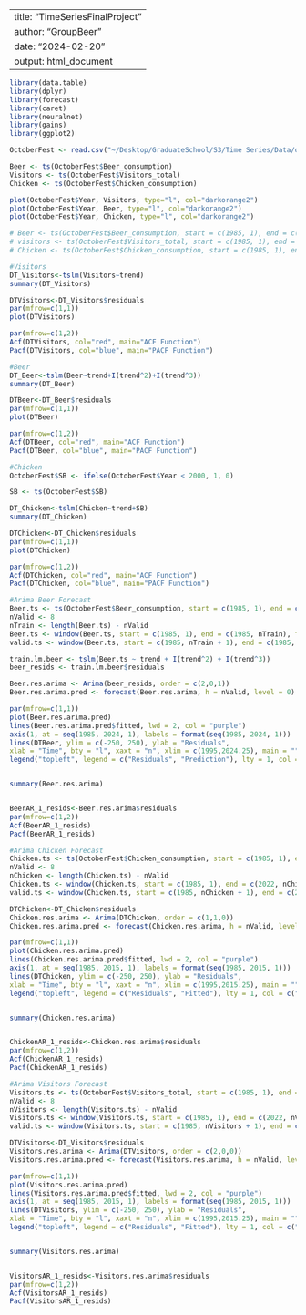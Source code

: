 
---
title: "TimeSeriesFinalProject"
author: "GroupBeer "
date: "2024-02-20"
output: html_document
---

```r
library(data.table)
library(dplyr)
library(forecast)
library(caret)
library(neuralnet)
library(gains)
library(ggplot2)

```



```r
OctoberFest <- read.csv("~/Desktop/GraduateSchool/S3/Time Series/Data/oktoberfest 1985 2022.csv", header=T, stringsAsFactors=T)

Beer <- ts(OctoberFest$Beer_consumption)
Visitors <- ts(OctoberFest$Visitors_total)
Chicken <- ts(OctoberFest$Chicken_consumption)

plot(OctoberFest$Year, Visitors, type="l", col="darkorange2")
plot(OctoberFest$Year, Beer, type="l", col="darkorange2")
plot(OctoberFest$Year, Chicken, type="l", col="darkorange2")

# Beer <- ts(OctoberFest$Beer_consumption, start = c(1985, 1), end = c(2022, 1), freq = 1)
# visitors <- ts(OctoberFest$Visitors_total, start = c(1985, 1), end = c(2022, 1), freq = 1)
# Chicken <- ts(OctoberFest$Chicken_consumption, start = c(1985, 1), end = c(2022, 1), freq = 1)

```


```r
#Visitors
DT_Visitors<-tslm(Visitors~trend)
summary(DT_Visitors)

DTVisitors<-DT_Visitors$residuals
par(mfrow=c(1,1))
plot(DTVisitors)

par(mfrow=c(1,2))
Acf(DTVisitors, col="red", main="ACF Function")
Pacf(DTVisitors, col="blue", main="PACF Function")
```

```r
#Beer
DT_Beer<-tslm(Beer~trend+I(trend^2)+I(trend^3))
summary(DT_Beer)

DTBeer<-DT_Beer$residuals
par(mfrow=c(1,1))
plot(DTBeer)

par(mfrow=c(1,2))
Acf(DTBeer, col="red", main="ACF Function")
Pacf(DTBeer, col="blue", main="PACF Function")
```


```r
#Chicken
OctoberFest$SB <- ifelse(OctoberFest$Year < 2000, 1, 0)

SB <- ts(OctoberFest$SB)

DT_Chicken<-tslm(Chicken~trend+SB)
summary(DT_Chicken)

DTChicken<-DT_Chicken$residuals
par(mfrow=c(1,1))
plot(DTChicken)

par(mfrow=c(1,2))
Acf(DTChicken, col="red", main="ACF Function")
Pacf(DTChicken, col="blue", main="PACF Function")


```


```r
#Arima Beer Forecast
Beer.ts <- ts(OctoberFest$Beer_consumption, start = c(1985, 1), end = c(2022, 1), freq = 1) 
nValid <- 8
nTrain <- length(Beer.ts) - nValid
Beer.ts <- window(Beer.ts, start = c(1985, 1), end = c(1985, nTrain), freq = 1)
valid.ts <- window(Beer.ts, start = c(1985, nTrain + 1), end = c(1985, nTrain + nValid), freq = 1)

train.lm.beer <- tslm(Beer.ts ~ trend + I(trend^2) + I(trend^3))
beer_resids <- train.lm.beer$residuals

Beer.res.arima <- Arima(beer_resids, order = c(2,0,1))
Beer.res.arima.pred <- forecast(Beer.res.arima, h = nValid, level = 0)

par(mfrow=c(1,1)) 
plot(Beer.res.arima.pred) 
lines(Beer.res.arima.pred$fitted, lwd = 2, col = "purple")
axis(1, at = seq(1985, 2024, 1), labels = format(seq(1985, 2024, 1)))
lines(DTBeer, ylim = c(-250, 250), ylab = "Residuals",
xlab = "Time", bty = "l", xaxt = "n", xlim = c(1995,2024.25), main = "", col="darkorange2")
legend("topleft", legend = c("Residuals", "Prediction"), lty = 1, col = c("darkorange2", "purple"), bty = "n")


summary(Beer.res.arima)


BeerAR_1_resids<-Beer.res.arima$residuals 
par(mfrow=c(1,2))
Acf(BeerAR_1_resids)
Pacf(BeerAR_1_resids)

```
```r
#Arima Chicken Forecast
Chicken.ts <- ts(OctoberFest$Chicken_consumption, start = c(1985, 1), end = c(2022, 1), freq = 1) 
nValid <- 8
nChicken <- length(Chicken.ts) - nValid
Chicken.ts <- window(Chicken.ts, start = c(1985, 1), end = c(2022, nChicken))
valid.ts <- window(Chicken.ts, start = c(1985, nChicken + 1), end = c(2022, nChicken + nValid))

DTChicken<-DT_Chicken$residuals
Chicken.res.arima <- Arima(DTChicken, order = c(1,1,0))
Chicken.res.arima.pred <- forecast(Chicken.res.arima, h = nValid, level = 0)

par(mfrow=c(1,1)) 
plot(Chicken.res.arima.pred) 
lines(Chicken.res.arima.pred$fitted, lwd = 2, col = "purple")
axis(1, at = seq(1985, 2015, 1), labels = format(seq(1985, 2015, 1)))
lines(DTChicken, ylim = c(-250, 250), ylab = "Residuals",
xlab = "Time", bty = "l", xaxt = "n", xlim = c(1995,2015.25), main = "", col="darkorange2")
legend("topleft", legend = c("Residuals", "Fitted"), lty = 1, col = c("darkorange2", "purple"), bty = "n")


summary(Chicken.res.arima)


ChickenAR_1_resids<-Chicken.res.arima$residuals 
par(mfrow=c(1,2))
Acf(ChickenAR_1_resids)
Pacf(ChickenAR_1_resids)

```

```r
#Arima Visitors Forecast
Visitors.ts <- ts(OctoberFest$Visitors_total, start = c(1985, 1), end = c(2022, 1), freq = 1) 
nValid <- 8
nVisitors <- length(Visitors.ts) - nValid
Visitors.ts <- window(Visitors.ts, start = c(1985, 1), end = c(2022, nVisitors))
valid.ts <- window(Visitors.ts, start = c(1985, nVisitors + 1), end = c(2022, nVisitors + nValid))

DTVisitors<-DT_Visitors$residuals
Visitors.res.arima <- Arima(DTVisitors, order = c(2,0,0))
Visitors.res.arima.pred <- forecast(Visitors.res.arima, h = nValid, level = 0)

par(mfrow=c(1,1)) 
plot(Visitors.res.arima.pred) 
lines(Visitors.res.arima.pred$fitted, lwd = 2, col = "purple")
axis(1, at = seq(1985, 2015, 1), labels = format(seq(1985, 2015, 1)))
lines(DTVisitors, ylim = c(-250, 250), ylab = "Residuals",
xlab = "Time", bty = "l", xaxt = "n", xlim = c(1995,2015.25), main = "", col="darkorange2")
legend("topleft", legend = c("Residuals", "Fitted"), lty = 1, col = c("darkorange2", "purple"), bty = "n")


summary(Visitors.res.arima)


VisitorsAR_1_resids<-Visitors.res.arima$residuals 
par(mfrow=c(1,2))
Acf(VisitorsAR_1_resids)
Pacf(VisitorsAR_1_resids)

```






